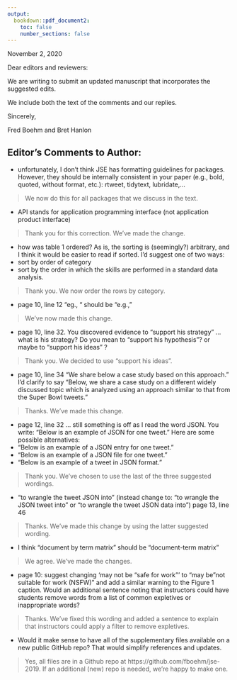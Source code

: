 ```yaml
---
output: 
  bookdown::pdf_document2:
    toc: false
    number_sections: false
---
```


November 2, 2020


Dear editors and reviewers:

We are writing to submit an updated manuscript that incorporates the suggested edits. 

We include both the text of the comments and our replies. 

Sincerely,

Fred Boehm and Bret Hanlon


## Editor's Comments to Author:

* unfortunately, I don't think JSE has formatting guidelines for packages. However, they should be internally consistent in
your paper (e.g., bold, quoted, without format, etc.): rtweet, tidytext, lubridate,...

> We now do this for all packages that we discuss in the text.  

* API stands for application programming interface (not application product interface)

> Thank you for this correction. We've made the change.

* how was table 1 ordered? As is, the sorting is (seemingly?) arbitrary, and I think it would be easier to read if sorted. I’d
suggest one of two ways:
- sort by order of category
- sort by the order in which the skills are performed in a standard data analysis.

> Thank you. We now order the rows by category. 

* page 10, line 12 “eg., “ should be “e.g.,”

> We've now made this change.

* page 10, line 32. You discovered evidence to “support his strategy” ... what is his strategy? Do you mean to “support his
hypothesis”? or maybe to “support his ideas” ?

> Thank you. We decided to use "support his ideas". 

* page 10, line 34 “We share below a case study based on this approach.” I’d clarify to say “Below, we share a case study
on a different widely discussed topic which is analyzed using an approach similar to that from the Super Bowl tweets.”

> Thanks. We've made this change.

* page 12, line 32 ... still something is off as I read the word JSON. You write: “Below is an example of JSON for one
tweet.” Here are some possible alternatives:
- “Below is an example of a JSON entry for one tweet.”
- “Below is an example of a JSON file for one tweet.”
- “Below is an example of a tweet in JSON format.”

> Thank you. We've chosen to use the last of the three suggested wordings.

* “to wrangle the tweet JSON into” (instead change to: “to wrangle the JSON tweet into” or “to wrangle the tweet JSON
data into”) page 13, line 46

> Thanks. We've made this change by using the latter suggested wording.

* I think “document by term matrix” should be “document-term matrix”

> We agree. We've made the changes.


* page 10: suggest changing 'may not be "safe for work"' to "may be "not suitable for work (NSFW)" and add a similar
warning to the Figure 1 caption. Would an additional sentence noting that instructors could have students remove words
from a list of common expletives or inappropriate words?

> Thanks. We've fixed this wording and added a sentence to explain that instructors could apply a filter to remove expletives.

* Would it make sense to have all of the supplementary files available on a new public GitHub repo? That would simplify
references and updates.


> Yes, all files are in a Github repo at https://github.com/fboehm/jse-2019. If an additional (new) repo is needed, we're happy to make one. 

